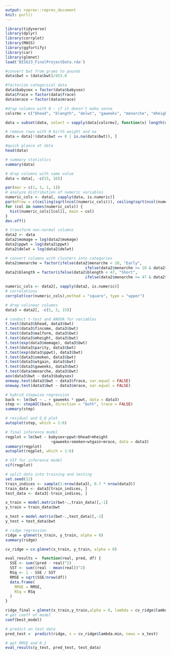 ```yaml
---
output: reprex::reprex_document
knit: purl()
---
```


```r
library(tidyverse)
library(dplyr)
library(corrplot)
library(MASS)
library(ggfortify)
library(car)
library(glmnet)
load('BIS623_FinalProjectData.rda')

```

```r
#convert bwt from grams to pounds
data$bwt = (data$bwt)/453.6

#factorize categorical data
data$babysex = factor(data$babysex)
data$frace = factor(data$frace)
data$mrace = factor(data$mrace)

#drop columns with 0 - if it doesn't make sense
colsrmv = c("bhead", "blength", "delwt", "gaweeks", "menarche", "mheight","momage", "ppbmi", "ppwt")

data = subset(data, select = sapply(data[colsrmv], function(x) length(unique(x))) > 1)

# remove rows with 0 birth weight and na 
data = data[!(data$bwt == 0 | is.na(data$bwt)), ]

```

```r
#quick glance at data
head(data)

# summary statistics
summary(data)
```

```r
# drop columns with same value
data = data[, -c(15, 16)]
```

```r
par(mar = c(1, 1, 1, 1))
# analyze distribution of numeric variables
numeric_cols <- data[, sapply(data, is.numeric)]
par(mfrow = c(ceiling(sqrt(ncol(numeric_cols))), ceiling(sqrt(ncol(numeric_cols)))))
for (col in names(numeric_cols)) {
  hist(numeric_cols[[col]], main = col)
}
dev.off()

```

```r
# transform non-normal columns
data2 <- data
data2$momage = log(data2$momage) 
data2$ppwt = log(data2$ppwt) 
data2$delwt = log(data2$delwt) 

# convert columns with clusters into categories
data2$menarche = factor(ifelse(data2$menarche < 10, "Early",
                                   ifelse(data2$menarche >= 10 & data2$menarche <= 15, "Normal", "Late")))
data2$blength = factor(ifelse(data2$blength < 47, "Short",
                                   ifelse(data2$menarche >= 47 & data2$menarche <= 53, "Normal", "Long")))
```

```r
numeric_cols <- data2[, sapply(data2, is.numeric)]
# correlations
corrplot(cor(numeric_cols),method = "square", type = "upper")
```


```r
# drop colinear columns
data3 = data2[, -c(5, 3, 15)]
```

```r
# conduct t-test and ANOVA for variables
t.test(data3$bhead, data3$bwt)
t.test(data3$fincome, data3$bwt)
t.test(data3$malform, data3$bwt)
t.test(data3$mheight, data3$bwt)
t.test(exp(data3$momage), data3$bwt)
t.test(data3$parity, data3$bwt)
t.test(exp(data3$ppwt), data3$bwt)
t.test(data3$smoken, data3$bwt)
t.test(data3$wtgain, data3$bwt)
t.test(data3$gaweeks, data3$bwt)
t.test(data$menarche, data3$bwt)
aov(data3$bwt ~ data3$babysex)
oneway.test(data3$bwt ~ data3$frace, var.equal = FALSE)
oneway.test(data3$bwt ~ data3$mrace, var.equal = FALSE)
```

```r
# hybrid stepwise regression
back <- lm(bwt ~ . + gaweeks * ppwt, data = data3)
step <- stepAIC(back, direction = "both", trace = FALSE)
summary(step)

# residual and Q_Q plot
autoplot(step, which = 1:6)
```

```r
# final inference model
regplot = lm(bwt ~ babysex+ppwt+bhead+mheight
                    +gaweeks+smoken+wtgain+mrace, data = data3)
summary(regplot)
autoplot(regplot, which = 1:6)

# VIF for inference model
vif(regplot)
```

```r
# split data into training and testing
set.seed(12)  
train_indices <- sample(1:nrow(data3), 0.7 * nrow(data3))
train_data <- data3[train_indices, ]
test_data <- data3[-train_indices, ]

x_train = model.matrix(bwt~.,train_data)[,-1]
y_train = train_data$bwt

x_test = model.matrix(bwt~.,test_data)[,-1]
y_test = test_data$bwt
```


```r
# ridge regression
ridge = glmnet(x_train, y_train, alpha = 0)
summary(ridge)

cv_ridge = cv.glmnet(x_train, y_train, alpha = 0)

eval_results =  function(real, pred, df) {
  SSE <- sum((pred - real)^2)
  SST <- sum((real - mean(real))^2)
  RSq <- 1 - SSE / SST
  RMSE = sqrt(SSE/nrow(df))
  data.frame(
    RMSE = RMSE,
    RSq = RSq
  )
}

ridge_final = glmnet(x_train,y_train,alpha = 0, lambda = cv_ridge$lambda.min)
# get coeff of model
coef(best_model)

# predict on test data
pred_test =  predict(ridge, s = cv_ridge$lambda.min, newx = x_test)

# get RMSE and R_2
eval_results(y_test, pred_test, test_data)
```



